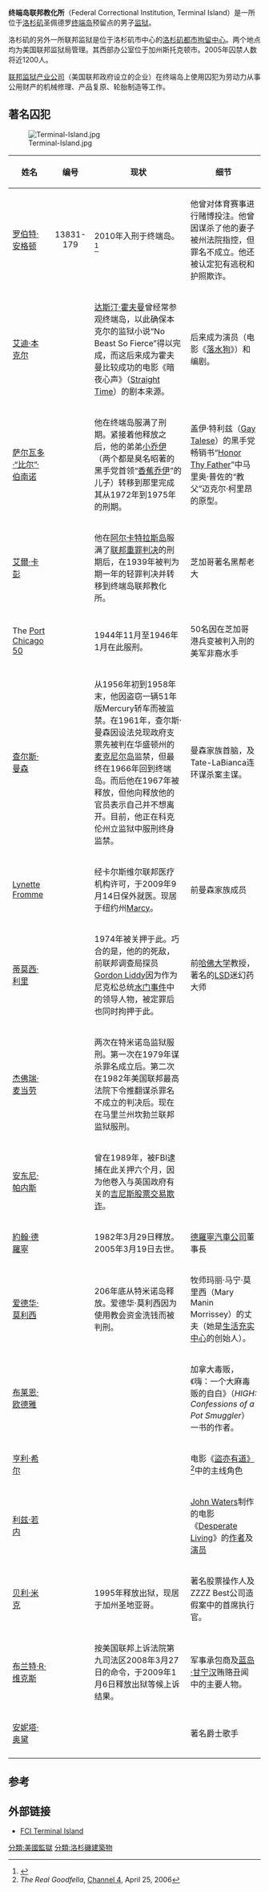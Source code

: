 {{Link style|time=2015-12-12T03:12:02+00:00}}
'''终端岛联邦教化所'''（Federal Correctional Institution, Terminal Island）是一所位于[[洛杉矶|洛杉矶]]圣佩德罗[[終端島|终端岛]]预留点的男子[[监狱|监狱]]。

洛杉矶的另外一所联邦监狱是位于洛杉矶市中心的[[洛杉矶都市拘留中心|洛杉矶都市拘留中心]]。两个地点均为美国联邦监狱局管理。其西部办公室位于加州斯托克顿市。2005年囚禁人数将近1200人。

[[:en:Federal_Prison_Industries,_Inc.|联邦监狱产业公司]]（美国联邦政府设立的企业）在终端岛上使用囚犯为劳动力从事公用财产的机械修理、产品复原、轮胎制造等工作。
==著名囚犯==
[[File:Terminal-Island.jpg|thumb]]

{|class="wikitable sortable" style="font-size:85%"
!姓名
!编号
!现状
!细节
|-
|[[:en:Robert_Angleton|罗伯特·安格顿]]
|align="center" | 13831-179
|2010年入刑于终端岛。<ref>{{cite news | url=http://www.bop.gov/iloc2/InmateFinderServlet?Transaction=NameSearch&needingMoreList=false&FirstName=Robert&Middle=&LastName=Angleton&Race=U&Sex=U&Age=&x=64&y=11 | title=Locate a Federal Inmate: Robert Nicholas Angleton | publisher=[[Federal_Bureau_of_Prisons|Federal Bureau of Prisons]] | date=2010 | first= | last= | accessdate=2010-09-17 | archive-date=2011-06-29 | archive-url=https://web.archive.org/web/20110629171144/http://www.bop.gov/iloc2/InmateFinderServlet?Transaction=NameSearch&needingMoreList=false&FirstName=Robert&Middle=&LastName=Angleton&Race=U&Sex=U&Age=&x=64&y=11 | dead-url=no }}</ref>
|他曾对体育赛事进行赌博投注。他曾因谋杀了他的妻子被州法院指控，但罪名不成立。他还被认定犯有逃税和护照欺诈。
|-
|[[:en:Edward_Bunker|艾迪·本克尔]]
|align="center" |
|[[德斯汀·荷夫曼|达斯汀·霍夫曼]]曾经常参观终端岛，以此确保本克尔的监狱小说“No Beast So Fierce”得以完成，而这后来成为霍夫曼比较成功的电影《暗夜心声》（[[:en:Straight_Time|Straight Time]]）的剧本来源。
| 后来成为演员（电影《[[落水狗|落水狗]]》）和编剧。
|-
|[[:en:Salvatore_Bonanno|萨尔瓦多·“比尔”·伯南诺]]
|align="center" |
|他在终端岛服满了刑期。紧接着他释放之后，他的弟弟[[Joseph_Bonanno_Jr.|小乔伊]]（两个都是臭名昭著的黑手党首领“[[:en:Joseph_Bonanno|香蕉乔伊]]”的儿子）转移到那里完成其从1972年到1975年的刑期。
|盖伊·特利兹（[[:en:Gay_Talese|Gay Talese]]）的黑手党畅销书“[[:en:Honor_Thy_Father|Honor Thy Father]]”中马里奥·普佐的“教父”迈克尔·柯里昂的原型。
|-
|[[艾爾·卡彭|艾爾·卡彭]]
|align="center" |
|他在[[阿爾卡特拉斯島|阿尔卡特拉斯岛]]服满了[[:en:Felony#United_States|联邦重罪判决]]的刑期后，在1939年被判为期一年的轻罪判决并转移到终端岛联邦教化所。{{Citation needed|date=September 2010}}
| 芝加哥著名黑帮老大
|-
| The [[:en:Port_Chicago_50|Port Chicago 50]]
|align="center" |
|1944年11月至1946年1月在此服刑。
|50名因在芝加哥港兵变被判入刑的美军非裔水手
|-
| [[查尔斯·曼森|查尔斯·曼森]]
|align="center" |
|从1956年初到1958年末，他因盗窃一辆51年版Mercury轿车而被监禁。在1961年，查尔斯·曼森因设法兑现政府支票先被判在华盛顿州的[[:en:McNeil_Island|麦克尼尔岛]]监禁，但最终在1966年回到终端岛。而后他在1967年被释放，但他向释放他的官员表示自己并不想离开。{{Citation needed|date=January 2010}}目前，他正在科克伦州立监狱中服刑终身监禁。
|曼森家族首脑，及Tate-LaBianca连环谋杀案主谋。
|-
|[[:en:Lynette_Fromme|Lynette Fromme]]
|align="center" |
|经卡尔斯维尔联邦医疗机构许可，于2009年9月14日保外就医。现居于纽约州[[:en:Marcy,_New_York|Marcy]]。
|前曼森家族成员
|-
|[[蒂莫西·利里|蒂莫西·利里]]
|align="center" |
|1974年被关押于此。巧合的是，他的的死敌，前联邦调查局探员[[:en:G._Gordon_Liddy|Gordon Liddy]]因为作为尼克松总统[[水门事件|水门事件]]中的领导人物，被定罪后也同时拘押于此。
| 前[[哈佛大学|哈佛大学]]教授，著名的[[D-麦角酸二乙胺|LSD]]迷幻药大师
|-
|[[:en:Jeffrey_MacDonald|杰佛瑞·麦当劳]]
|align="center" |
|两次在特米诺岛监狱服刑。第一次在1979年谋杀罪名成立后。第二次在1982年美国联邦最高法院下令推翻谋杀罪名不成立的判决后。现在在马里兰州坎勃兰联邦监狱服刑。
|
|-
|[[:en:Anthony_Parnes|安东尼·帕内斯]]
|align="center" |
|曾在1989年，被FBI逮捕在此关押六个月，因为他卷入与英国政府有关的[[:en:Guinness_share-trading_fraud|吉尼斯股票交易欺诈]]。
|
|-
|[[:en:John_DeLorean|約翰·德羅寧]]
|align="center" |
|1982年3月29日釋放。2005年3月19日去世。 
|[[德羅寧汽車公司|德羅寧汽車公司]]董事長
|-
|[[:en:Edward_Morrissey|爱德华·莫利西]]
|align="center" |
|206年底从特米诺岛释放。爱德华·莫利西因为使用教会资金洗钱而被判刑。{{Citation needed|date=September 2010}}
|牧师玛丽·马宁·莫里西（Mary Manin Morrissey）的丈夫（她是[[:en:Living_Enrichment_Center|生活充实中心]]的创始人）。
|-
| [[:en:Brian_O'Dea|布莱恩·欧德雅]]
|align="center" |
| {{Citation needed|date=September 2010}}
|加拿大毒贩，《嗨：一个大麻毒贩的自白》（''HIGH: Confessions of a Pot Smuggler''）一书的作者。
|-
| [[:en:Henry_Hill_(mobster)|亨利·希尔]]
|align="center" |
| {{Citation needed|date=September 2010}}
|电影《[[盜亦有道|盜亦有道]][[:en:Goodfellas|》]]<ref>''The Real Goodfella'', [[Channel_4|Channel 4]], April 25, 2006</ref>中的主线角色
|-
| [[:en:Liz_Renay|利兹·若内]]
|align="center" |
| {{Citation needed|date=September 2010}}
| [[:en:John_Waters_(filmmaker)|John Waters]]制作的电影《[[:en:Desperate_Living|Desperate Living]]》的[[作者|作者]]及[[演员|演员]]
|-
| [[貝利·米克|贝利·米克]]
|align="center" |
|1995年释放出狱，现居于加州圣地亚哥。
|著名股票操作人及ZZZZ Best公司造假案中的首席执行官。
|-
| [[:en:Brent_R._Wilkes|布兰特·R·维克斯]]
|align="center" |
|按美国联邦上诉法院第九司法区2008年3月27日的命令，于2009年1月6日释放出狱等候上诉结果。
| 军事承包商及[[:en:Duke_Cunningham|蓝岛·甘宁汉]]贿赂丑闻中的主要人物。
|-
|[[:en:Anita_O'Day|安妮塔·奥黛]]
|align="center" |
|
|著名爵士歌手
|-
|}

==参考==
{{Reflist|2}}

==外部链接==
{{Portal box|Greater Los Angeles|Government of the United States}}
* [http://www.bop.gov/locations/institutions/trm/index.jsp FCI Terminal Island] {{Wayback|url=http://www.bop.gov/locations/institutions/trm/index.jsp |date=20110629153751 }}

{{Coord|33.7279|-118.2675|display=title}}

{{DEFAULTSORT:特米诺岛}}
[[分類:美國監獄|分類:美國監獄]]
[[分類:洛杉磯建築物|分類:洛杉磯建築物]]